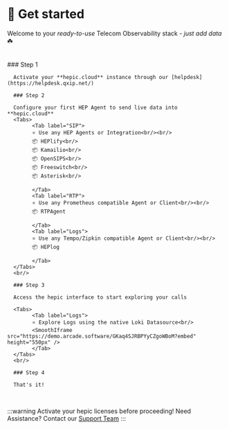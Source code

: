 

# 🏁 Get started

Welcome to your _ready-to-use_ Telecom Observability stack - _just add data_ ☘️

<br/>

<Steps>
      ### Step 1

      Activate your **hepic.cloud** instance through our [helpdesk](https://helpdesk.qxip.net/)

      ### Step 2

      Configure your first HEP Agent to send live data into **hepic.cloud**
      <Tabs>
            <Tab label="SIP">
            ⭐ Use any HEP Agents or Integration<br/><br/>
            📦 HEPlify<br/>
            📦 Kamailio<br/>
            📦 OpenSIPS<br/>
            📦 Freeswitch<br/>
            📦 Asterisk<br/>
            
            </Tab>
            <Tab label="RTP">
            ⭐ Use any Prometheus compatible Agent or Client<br/><br/>
            📦 RTPAgent
            
            </Tab>
            <Tab label="Logs">
            ⭐ Use any Tempo/Zipkin compatible Agent or Client<br/><br/>
            📦 HEPlog
            
            </Tab>
      </Tabs>
      <br/>

      ### Step 3

      Access the hepic interface to start exploring your calls

      <Tabs>
            <Tab label="Logs">
            ⭐ Explore Logs using the native Loki Datasource<br/>
            <SmoothIframe src="https://demo.arcade.software/GKaq4SJRBPYyCZgoWBoM?embed" height="550px" />
            </Tab>
      </Tabs>
      <br/>

      ### Step 4

      That's it!

</Steps>

<br/>

:::warning Activate your hepic licenses before proceeding!
Need Assistance? Contact our [Support Team](https://helpdesk.qxip.net/)
:::
